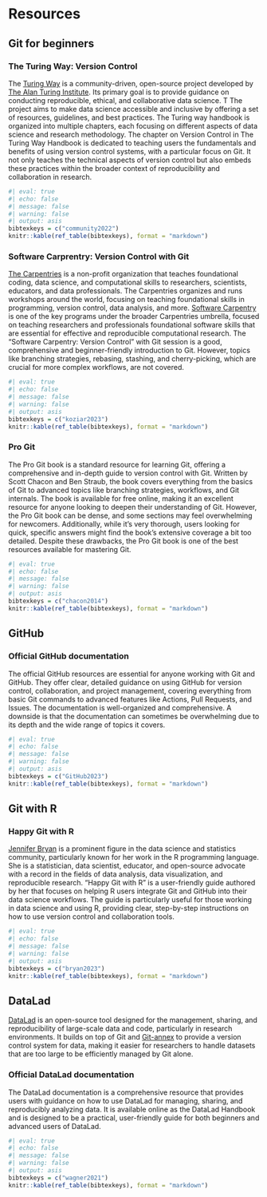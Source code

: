# Resources {.unnumbered}

## Git for beginners

### The Turing Way: Version Control

The [Turing Way](https://www.turing.ac.uk/research/research-projects/turing-way) is a community-driven, open-source project developed by [The Alan Turing Institute](https://www.turing.ac.uk). 
Its primary goal is to provide guidance on conducting reproducible, ethical, and collaborative data science. T
The project aims to make data science accessible and inclusive by offering a set of resources, guidelines, and best practices.
The Turing way handbook is organized into multiple chapters, each focusing on different aspects of data science and research methodology. 
The chapter on Version Control in The Turing Way Handbook is dedicated to teaching users the fundamentals and benefits of using version control systems, with a particular focus on Git. 
It not only teaches the technical aspects of version control but also embeds these practices within the broader context of reproducibility and collaboration in research.

```r
#| eval: true
#| echo: false
#| message: false
#| warning: false
#| output: asis
bibtexkeys = c("community2022")
knitr::kable(ref_table(bibtexkeys), format = "markdown")
```

### Software Carprentry: Version Control with Git

[The Carpentries](https://carpentries.org) is a non-profit organization that teaches foundational coding, data science, and computational skills to researchers, scientists, educators, and data professionals. 
The Carpentries organizes and runs workshops around the world, focusing on teaching foundational skills in programming, version control, data analysis, and more.
[Software Carpentry](https://software-carpentry.org/lessons/index.html) is one of the key programs under the broader Carpentries umbrella, focused on teaching researchers and professionals foundational software skills that are essential for effective and reproducible computational research.
The "Software Carpentry: Version Control" with Git session is a good, comprehensive and beginner-friendly introduction to Git.
However, topics like branching strategies, rebasing, stashing, and cherry-picking, which are crucial for more complex workflows, are not covered. 

```r
#| eval: true
#| echo: false
#| message: false
#| warning: false
#| output: asis
bibtexkeys = c("koziar2023")
knitr::kable(ref_table(bibtexkeys), format = "markdown")
```

### Pro Git

The Pro Git book is a standard resource for learning Git, offering a comprehensive and in-depth guide to version control with Git. 
Written by Scott Chacon and Ben Straub, the book covers everything from the basics of Git to advanced topics like branching strategies, workflows, and Git internals. 
The book is available for free online, making it an excellent resource for anyone looking to deepen their understanding of Git.
However, the Pro Git book can be dense, and some sections may feel overwhelming for newcomers. Additionally, while it’s very thorough, users looking for quick, specific answers might find the book's extensive coverage a bit too detailed. 
Despite these drawbacks, the Pro Git book is one of the best resources available for mastering Git.

```r
#| eval: true
#| echo: false
#| message: false
#| warning: false
#| output: asis
bibtexkeys = c("chacon2014")
knitr::kable(ref_table(bibtexkeys), format = "markdown")
```

## GitHub 

### Official GitHub documentation

The official GitHub resources are essential for anyone working with Git and GitHub. 
They offer clear, detailed guidance on using GitHub for version control, collaboration, and project management, covering everything from basic Git commands to advanced features like Actions, Pull Requests, and Issues. 
The documentation is well-organized and comprehensive.
A downside is that the documentation can sometimes be overwhelming due to its depth and the wide range of topics it covers.

```r
#| eval: true
#| echo: false
#| message: false
#| warning: false
#| output: asis
bibtexkeys = c("GitHub2023")
knitr::kable(ref_table(bibtexkeys), format = "markdown")
```

## Git with R

### Happy Git with R

[Jennifer Bryan](https://jennybryan.org) is a prominent figure in the data science and statistics community, particularly known for her work in the R programming language. She is a statistician, data scientist, educator, and open-source advocate with a record in the fields of data analysis, data visualization, and reproducible research.
"Happy Git with R" is a user-friendly guide authored by her that focuses on helping R users integrate Git and GitHub into their data science workflows. 
The guide is particularly useful for those working in data science and using R, providing clear, step-by-step instructions on how to use version control and collaboration tools.


```r
#| eval: true
#| echo: false
#| message: false
#| warning: false
#| output: asis
bibtexkeys = c("bryan2023")
knitr::kable(ref_table(bibtexkeys), format = "markdown")
```

## DataLad

[DataLad](https://www.datalad.org) is an open-source tool designed for the management, sharing, and reproducibility of large-scale data and code, particularly in research environments. 
It builds on top of Git and [Git-annex](https://git-annex.branchable.com) to provide a version control system for data, making it easier for researchers to handle datasets that are too large to be efficiently managed by Git alone.

### Official DataLad documentation

The DataLad documentation is a comprehensive resource that provides users with guidance on how to use DataLad for managing, sharing, and reproducibly analyzing data.
It is available online as the DataLad Handbook and is designed to be a practical, user-friendly guide for both beginners and advanced users of DataLad.

```r
#| eval: true
#| echo: false
#| message: false
#| warning: false
#| output: asis
bibtexkeys = c("wagner2021")
knitr::kable(ref_table(bibtexkeys), format = "markdown")
```